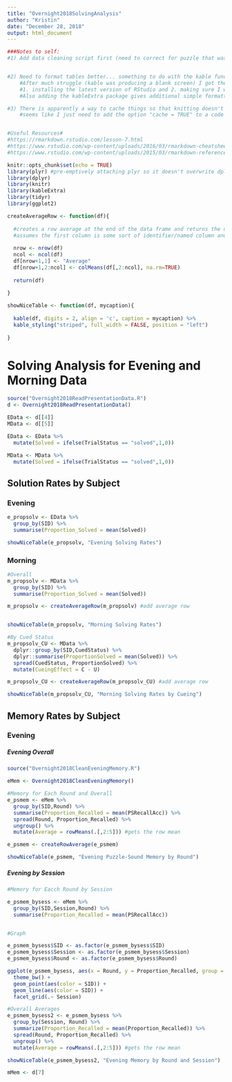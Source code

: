 ```yaml
---
title: "Overnight2018SolvingAnalysis"
author: "Kristin"
date: "December 28, 2018"
output: html_document
---
```


```r
###Notes to self:
#1) Add data cleaning script first (need to correct for puzzle that was solved in the evening after moving on to the next puzzle)


#2) Need to format tables better... something to do with the kable function in knitr?
    #After much struggle (kable was producing a blank screen) I got the kable() function to work by:
    #1. installing the latest version of RStudio and 2. making sure I was using dplyr::summarize function
    #Also adding the kableExtra package gives additional simple formatting options

#3) There is apparently a way to cache things so that knitting doesn't take as long (reading in the data every time is a hassle)
    #seems like I just need to add the option "cache = TRUE" to a code chunk and it will cache instead of     #re-loading each time -- will need to be careful if it does change though and needs to be reloaded


#Useful Resources#
#https://rmarkdown.rstudio.com/lesson-7.html
#https://www.rstudio.com/wp-content/uploads/2016/03/rmarkdown-cheatsheet-2.0.pdf
#https://www.rstudio.com/wp-content/uploads/2015/03/rmarkdown-reference.pdf

```



```r
knitr::opts_chunk$set(echo = TRUE)
library(plyr) #pre-emptively attaching plyr so it doesn't overwrite dplyr when loaded in the read script
library(dplyr)
library(knitr)
library(kableExtra)
library(tidyr)
library(ggplot2)

```



```r

createAverageRow <- function(df){
  
  #creates a row average at the end of the data frame and returns the updated data frame
  #assumes the first column is some sort of identifier/named column and therefore not meant to be averaged
  
  nrow <- nrow(df)
  ncol <- ncol(df)
  df[nrow+1,1] <- "Average"
  df[nrow+1,2:ncol] <- colMeans(df[,2:ncol], na.rm=TRUE) 
  
  return(df)
  
}

showNiceTable <- function(df, mycaption){
  
  kable(df, digits = 2, align = 'c', caption = mycaption) %>%
  kable_styling("striped", full_width = FALSE, position = "left")
  
}


```

# Solving Analysis for Evening and Morning Data


```r
source("Overnight2018ReadPresentationData.R")
d <- Overnight2018ReadPresentationData()

EData <- d[[4]]
MData <- d[[5]]

EData <- EData %>%
  mutate(Solved = ifelse(TrialStatus == "solved",1,0))

MData <- MData %>%
  mutate(Solved = ifelse(TrialStatus == "solved",1,0))

```

## Solution Rates by Subject

### Evening

```r
e_propsolv <- EData %>%
  group_by(SID) %>%
  summarise(Proportion_Solved = mean(Solved))

showNiceTable(e_propsolv, "Evening Solving Rates")

```

### Morning

```r

#Overall
m_propsolv <- MData %>%
  group_by(SID) %>%
  summarise(Proportion_Solved = mean(Solved))

m_propsolv <- createAverageRow(m_propsolv) #add average row


showNiceTable(m_propsolv, "Morning Solving Rates") 

#By Cued Status
m_propsolv_CU <- MData %>%
  dplyr::group_by(SID,CuedStatus) %>%
  dplyr::summarise(ProportionSolved = mean(Solved)) %>%
  spread(CuedStatus, ProportionSolved) %>%
  mutate(CueingEffect = C - U)

m_propsolv_CU <- createAverageRow(m_propsolv_CU) #add average row

showNiceTable(m_propsolv_CU, "Morning Solving Rates by Cueing")

```


## Memory Rates by Subject

### Evening

##### Evening Overall

```r

source("Overnight2018CleanEveningMemory.R")

eMem <- Overnight2018CleanEveningMemory()

#Memory for Each Round and Overall
e_psmem <- eMem %>%
  group_by(SID,Round) %>%
  summarise(Proportion_Recalled = mean(PSRecallAcc)) %>%
  spread(Round, Proportion_Recalled) %>%
  ungroup() %>%
  mutate(Average = rowMeans(.[,2:5])) #gets the row mean

e_psmem <- createRowAverage(e_psmem)

showNiceTable(e_psmem, "Evening Puzzle-Sound Memory by Round")

```

##### Evening by Session

```r
#Memory for Eacch Round by Session

e_psmem_bysess <- eMem %>%
  group_by(SID,Session,Round) %>%
  summarise(Proportion_Recalled = mean(PSRecallAcc))


#Graph

e_psmem_bysess$SID <- as.factor(e_psmem_bysess$SID)
e_psmem_bysess$Session <- as.factor(e_psmem_bysess$Session)
e_psmem_bysess$Round <- as.factor(e_psmem_bysess$Round)

ggplot(e_psmem_bysess, aes(x = Round, y = Proportion_Recalled, group = SID)) +
  theme_bw() +
  geom_point(aes(color = SID)) +
  geom_line(aes(color = SID)) +
  facet_grid(.~ Session)

#Overall Averages
e_psmem_bysess2 <- e_psmem_bysess %>%
  group_by(Session, Round) %>%
  summarize(Proportion_Recalled = mean(Proportion_Recalled)) %>%
  spread(Round, Proportion_Recalled) %>%
  ungroup() %>%
  mutate(Average = rowMeans(.[,2:5])) #gets the row mean

showNiceTable(e_psmem_bysess2, "Evening Memory by Round and Session")

```




```r

mMem <- d[7]

```

